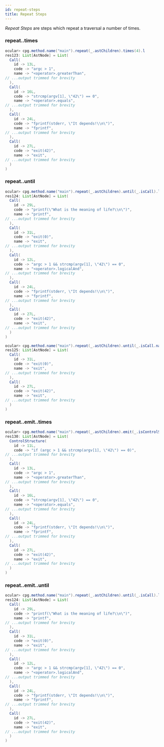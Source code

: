 ```yaml
---
id: repeat-steps
title: Repeat Steps
---
```


_Repeat Steps_ are steps which repeat a traversal a number of times.

### repeat..times

```java
ocular> cpg.method.name("main").repeat(_.astChildren).times(4).l
res123: List[AstNode] = List(
  Call(
    id -> 13L,
    code -> "argc > 1",
    name -> "<operator>.greaterThan",
// ...output trimmed for brevity
  ),
  Call(
    id -> 16L,
    code -> "strcmp(argv[1], \"42\") == 0",
    name -> "<operator>.equals",
// ...output trimmed for brevity
  ),
  Call(
    id -> 24L,
    code -> "fprintf(stderr, \"It depends!\\n\")",
    name -> "fprintf",
// ...output trimmed for brevity
  ),
  Call(
    id -> 27L,
    code -> "exit(42)",
    name -> "exit",
// ...output trimmed for brevity
  )
)
```

### repeat..until

```java
ocular> cpg.method.name("main").repeat(_.astChildren).until(_.isCall).l
res124: List[AstNode] = List(
  Call(
    id -> 29L,
    code -> "printf(\"What is the meaning of life?\\n\")",
    name -> "printf",
// ...output trimmed for brevity
  ),
  Call(
    id -> 31L,
    code -> "exit(0)",
    name -> "exit",
// ...output trimmed for brevity
  ),
  Call(
    id -> 12L,
    code -> "argc > 1 && strcmp(argv[1], \"42\") == 0",
    name -> "<operator>.logicalAnd",
// ...output trimmed for brevity
  ),
  Call(
    id -> 24L,
    code -> "fprintf(stderr, \"It depends!\\n\")",
    name -> "fprintf",
// ...output trimmed for brevity
  ),
  Call(
    id -> 27L,
    code -> "exit(42)",
    name -> "exit",
// ...output trimmed for brevity
  )
)
```

```java
ocular> cpg.method.name("main").repeat(_.astChildren).until(_.isCall.name("exit")).l 
res125: List[AstNode] = List(
  Call(
    id -> 31L,
    code -> "exit(0)",
    name -> "exit",
// ...output trimmed for brevity
  ),
  Call(
    id -> 27L,
    code -> "exit(42)",
    name -> "exit",
// ...output trimmed for brevity
  )
)
```

### repeat..emit..times


```java
ocular> cpg.method.name("main").repeat(_.astChildren).emit(_.isControlStructure).times(4).l
res130: List[AstNode] = List(
  ControlStructure(
    id -> 11L,
    code -> "if (argc > 1 && strcmp(argv[1], \"42\") == 0)",
// ...output trimmed for brevity
  ),
  Call(
    id -> 13L,
    code -> "argc > 1",
    name -> "<operator>.greaterThan",
// ...output trimmed for brevity
  ),
  Call(
    id -> 16L,
    code -> "strcmp(argv[1], \"42\") == 0",
    name -> "<operator>.equals",
// ...output trimmed for brevity
  ),
  Call(
    id -> 24L,
    code -> "fprintf(stderr, \"It depends!\\n\")",
    name -> "fprintf",
// ...output trimmed for brevity
  ),
  Call(
    id -> 27L,
    code -> "exit(42)",
    name -> "exit",
// ...output trimmed for brevity
  )
)
```

### repeat..emit..until

```java
ocular> cpg.method.name("main").repeat(_.astChildren).until(_.isCall).l
res124: List[AstNode] = List(
  Call(
    id -> 29L,
    code -> "printf(\"What is the meaning of life?\\n\")",
    name -> "printf",
// ...output trimmed for brevity
  ),
  Call(
    id -> 31L,
    code -> "exit(0)",
    name -> "exit",
// ...output trimmed for brevity
  ),
  Call(
    id -> 12L,
    code -> "argc > 1 && strcmp(argv[1], \"42\") == 0",
    name -> "<operator>.logicalAnd",
// ...output trimmed for brevity
  ),
  Call(
    id -> 24L,
    code -> "fprintf(stderr, \"It depends!\\n\")",
    name -> "fprintf",
// ...output trimmed for brevity
  ),
  Call(
    id -> 27L,
    code -> "exit(42)",
    name -> "exit",
// ...output trimmed for brevity
  )
)
```
